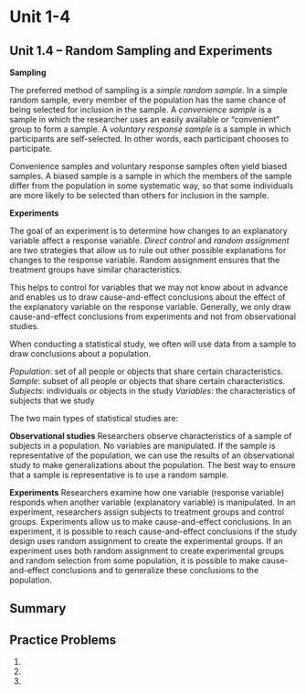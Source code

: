 # Unit 1-4 {-}

## Unit 1.4 – Random Sampling and Experiments {-}

**Sampling**

The preferred method of sampling is a _simple random sample_.  In a simple random sample, every member of the population has the same chance of being selected for inclusion in the sample.
A _convenience sample_ is a sample in which the researcher uses an easily available or “convenient” group to form a sample. 
A _voluntary response sample_ is a sample in which participants are self-selected. In other words, each participant chooses to participate. 

Convenience samples and voluntary response samples often yield biased samples.  A biased sample is a sample in which the members of the sample differ from the population in some systematic way, so that some individuals are more likely to be selected than others for inclusion in the sample.

**Experiments**

The goal of an experiment is to determine how changes to an explanatory variable affect a response variable.
_Direct control_ and _random assignment_ are two strategies that allow us to rule out other possible explanations for changes to the response variable.
Random assignment ensures that the treatment groups have similar characteristics.

This helps to control for variables that we may not know about in advance and enables us to draw cause-and-effect conclusions about the effect of the explanatory variable on the response variable. 
Generally, we only draw cause-and-effect conclusions from experiments and not from observational studies.

When conducting a statistical study, we often will use data from a sample to draw conclusions about a population.

_Population_: set of all people or objects that share certain characteristics.
_Sample_:  subset of all people or objects that share certain characteristics.
_Subjects_: individuals or objects in the study
_Variables_: the characteristics of subjects that we study

The two main types of statistical studies are:

**Observational studies**
Researchers observe characteristics of a sample of subjects in a population. 
No variables are manipulated. 
If the sample is representative of the population, we can use the results of an observational study to make generalizations about the population.
The best way to ensure that a sample is representative is to use a random sample.

**Experiments**
Researchers examine how one variable (response variable) responds when another variable (explanatory variable) is manipulated.
In an experiment, researchers assign subjects to treatment groups and control groups.
Experiments allow us to make cause-and-effect conclusions.
In an experiment, it is possible to reach cause-and-effect conclusions if the study design uses random assignment to create the experimental groups. 
If an experiment uses both random assignment to create experimental groups and random selection from some population, it is possible to make cause-and-effect conclusions and to generalize these conclusions to the population.

## Summary {-}


## Practice Problems {-}

1.
2.
3.
